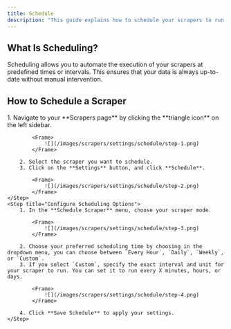 ```yaml
---
title: Schedule
description: "This guide explains how to schedule your scrapers to run at specific times or intervals."
---
```


## What Is Scheduling?

Scheduling allows you to automate the execution of your scrapers at predefined times or intervals. This ensures that your data is always up-to-date without manual intervention.

## How to Schedule a Scraper

<Steps>
    <Step title="Open Your Scraper Settings">
        1. Navigate to your **Scrapers page** by clicking the **triangle icon** on the left sidebar.

            <Frame>
                ![](/images/scrapers/settings/schedule/step-1.png)
            </Frame>

        2. Select the scraper you want to schedule.
        3. Click on the **Settings** button, and click **Schedule**.

            <Frame>
                ![](/images/scrapers/settings/schedule/step-2.png)
            </Frame>
    </Step>
    <Step title="Configure Scheduling Options">
        1. In the **Schedule Scraper** menu, choose your scraper mode.

            <Frame>
                ![](/images/scrapers/settings/schedule/step-3.png)
            </Frame>

        2. Choose your preferred scheduling time by choosing in the dropdown menu, you can choose between `Every Hour`, `Daily`, `Weekly`, or `Custom`.
        3. If you select `Custom`, specify the exact interval and unit for your scraper to run. You can set it to run every X minutes, hours, or days.

            <Frame>
                ![](/images/scrapers/settings/schedule/step-4.png)
            </Frame>

        4. Click **Save Schedule** to apply your settings.
    </Step>
</Steps>